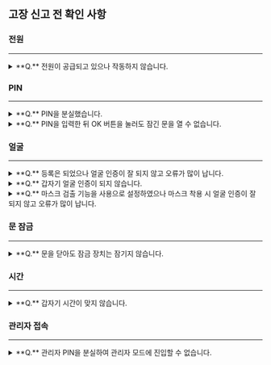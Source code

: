 ## 고장 신고 전 확인 사항

### 전원

---

<details>
<summary>**Q.** 전원이 공급되고 있으나 작동하지 않습니다.</summary>

* 단말기와 브래킷이 떨어져 있으면 탬퍼 스위치에 의해 작동하지 않을 수도 있습니다.

* 어댑터 또는 전원 연결 케이블을 확인하세요.

</details>

### PIN

---

<details>
<summary>**Q.** PIN을 분실했습니다.</summary>

* 일반 사용자의 PIN은 관리자에게 요청한 뒤 다시 입력하세요.

* 관리자 PIN 분실 시 설치 업체에 문의하세요.

</details>

<details>
<summary>**Q.** PIN을 입력한 뒤 <Cmd>OK</Cmd> 버튼을 눌러도 잠긴 문을 열 수 없습니다.</summary>

* 등록한 PIN을 정상적으로 입력하였는지 확인하세요.

* 최근에 PIN을 변경하지 않았는지 확인하세요.

* PIN을 알 수 없는 경우 관리자에게 요청한 뒤 다시 입력하세요.

</details>

### 얼굴

---

<details>
<summary>**Q.** 등록은 되었으나 얼굴 인증이 잘 되지 않고 오류가 많이 납니다.</summary>

* [얼굴 등록 시 주의 사항](getting-started#cautions-enrolling-faces)을 확인한 뒤 얼굴을 다시 등록하세요.

* 등록된 얼굴 개수가 많다면 매칭 대기 시간을 변경한 뒤 다시 시도하세요.

</details>

<details>
<summary>**Q.** 갑자기 얼굴 인증이 되지 않습니다.</summary>

* [얼굴 인증 시 주의 사항](getting-started#cautions-authenticating-face)을 확인한 뒤 다시 시도하세요. 

</details>

<details>
<summary>**Q.** <Cmd>마스크 검출</Cmd> 기능을 <Cmd>사용</Cmd>으로 설정하였으나 마스크 착용 시 얼굴 인증이 잘 되지 않고 오류가 많이 납니다.</summary>

* 마스크를 코끝까지 내리고 얼굴을 2회 인증한 뒤 다시 코를 덮고 얼굴 인증을 시도하세요. 문제가 지속될 경우 설치 업체에 문의하세요.

</details>

### 문 잠금

---

<details>
<summary>**Q.** 문을 닫아도 잠금 장치는 잠기지 않습니다.</summary>

* 전기 잠금 장치의 이상일 수 있습니다. 설치 업체를 통해 점검을 받으세요. 

</details>

### 시간

---

<details>
<summary>**Q.** 갑자기 시간이 맞지 않습니다.</summary>

* BioStation 3에는 내장 배터리가 있으나, 오랫동안 전원이 공급되지 않으면 내장 배터리가 방전되어 시간이 달라질 수 있습니다. [날짜와 시간](settings#date-time)을 참고하여 시간을 수정할 수 있습니다.

</details>

### 관리자 접속

---

<details>
<summary>**Q.** 관리자 PIN을 분실하여 관리자 모드에 진입할 수 없습니다.</summary>

* BioStation 3는 관리자가 출입 허용 권한을 부여하기 때문에 관리자만 메뉴에 진입할 수 있습니다.

* 관리자 PIN 분실 시 설치 업체에 문의하세요.

</details>